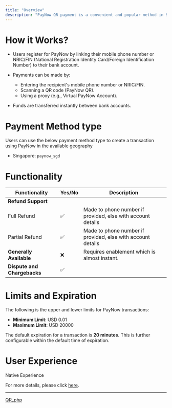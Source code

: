 ```yaml
---
title: "Overview"
description: "PayNow QR payment is a convenient and popular method in Singapore that allows customers to make payments by scanning a QR code using their mobile banking app. Once the payment is completed, the business receives instant confirmation, streamlining the transaction process and enhancing customer satisfaction."
---
```


# How it Works?

* Users register for PayNow by linking their mobile phone number or NRIC/FIN (National Registration Identity Card/Foreign Identification Number) to their bank account.

* Payments can be made by:

  * Entering the recipient's mobile phone number or NRIC/FIN.
  * Scanning a QR code (PayNow QR).
  * Using a proxy (e.g., Virtual PayNow Account).

* Funds are transferred instantly between bank accounts.

# Payment Method type

Users can use the below payment method type to create a transaction using PayNow in the available geography

* Singapore: `paynow_sgd`

# Functionality

| Functionality               | Yes/No | Description                                                 |
| --------------------------- | ------ | ----------------------------------------------------------- |
| **Refund Support**          |        |                                                             |
| Full Refund                 | ✅      | Made to phone number if provided, else with account details |
| Partial Refund              | ✅      | Made to phone number if provided, else with account details |
| **Generally Available**     | ❌      | Requires enablement which is almost instant.                |
| **Dispute and Chargebacks** | ✅      |                                                             |

# Limits and Expiration

The following is the upper and lower limits for PayNow transactions:

* **Minimum Limit**: USD 0.01
* **Maximum Limit**: USD 20000

The default expiration for a transaction is **20 minutes.** This is further configurable within the default time of expiration.

# User Experience

Native Experience

For more details, please click [here](https://tazapay.com/payment-methods/paynow).

***

[QR\_php](/docs/qr_php-1)
